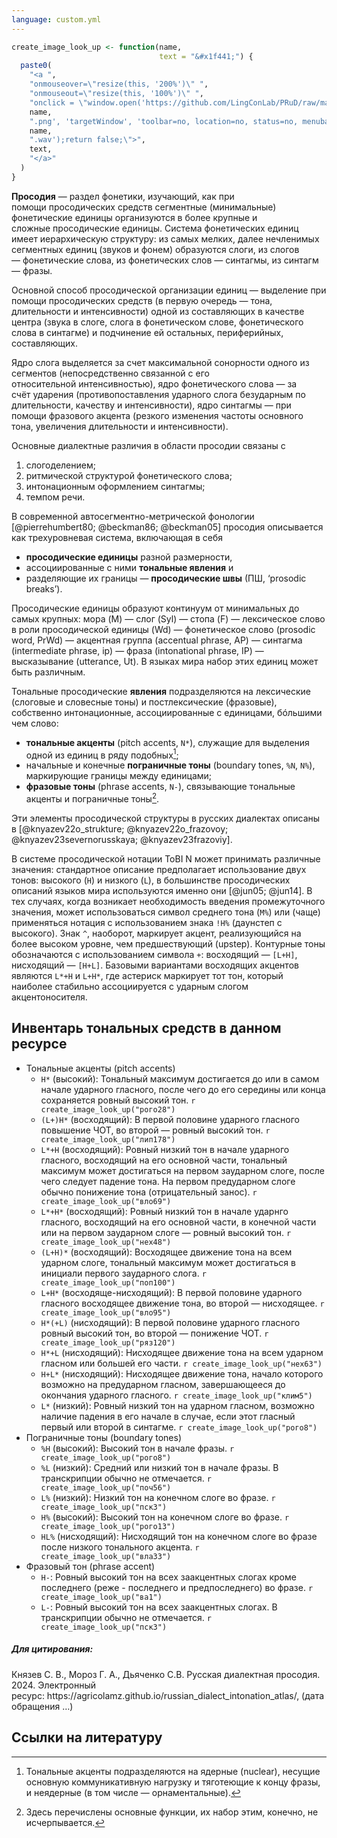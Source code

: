 ```yaml
---
language: custom.yml
---
```


```r
create_image_look_up <- function(name,
                                 text = "&#x1f441;") {
  paste0(
    "<a ",
    "onmouseover=\"resize(this, '200%')\" ",
    "onmouseout=\"resize(this, '100%')\" ",
    "onclick = \"window.open('https://github.com/LingConLab/PRuD/raw/main/images/",
    name,
    ".png', 'targetWindow', 'toolbar=no, location=no, status=no, menubar=no, scrollbars=yes, resizable=yes, width=1090px, height=550px, top=25px left=120px'); sound_play('https://github.com/LingConLab/PRuD/raw/main/audio/",
    name,
    ".wav');return false;\">",
    text,
    "</a>"
  )
}
```


**Просодия** --- раздел фонетики, изучающий, как при помощи просодических средств сегментные (минимальные) фонетические единицы организуются в более крупные и сложные просодические единицы. Система фонетических единиц имеет иерархическую структуру: из самых мелких, далее нечленимых сегментных единиц (звуков и фонем) образуются слоги, из слогов --- фонетические слова, из фонетических слов --- синтагмы, из синтагм --- фразы.

Основной способ просодической организации единиц --- выделение при помощи просодических средств (в первую очередь --- тона, длительности и интенсивности) одной из составляющих в качестве центра (звука в слоге, слога в фонетическом слове, фонетического слова в синтагме) и подчинение ей остальных, периферийных, составляющих.

Ядро слога выделяется за счет максимальной сонорности одного из сегментов (непосредственно связанной с его относительной интенсивностью), ядро фонетического слова --- за счёт ударения (противопоставления ударного слога безударным по длительности, качеству и интенсивности), ядро синтагмы --- при помощи фразового акцента (резкого изменения частоты основного тона, увеличения длительности и интенсивности).

Основные диалектные различия в области просодии связаны с

1) слогоделением;
2) ритмической структурой фонетического слова;
3) интонационным оформлением синтагмы;
4) темпом речи.

В современной автосегментно-метрической фонологии [@pierrehumbert80; @beckman86; @beckman05] просодия описывается как трехуровневая система, включающая в себя 

- **просодические единицы** разной размерности, 
- ассоциированные с ними **тональные явления** и 
- разделяющие их границы --- **просодические швы** (ПШ, ‘prosodic breaks’).

Просодические единицы образуют континуум от минимальных до самых крупных: мора (M) --- слог (Syl) --- стопа (F) --- лексическое слово в роли просодической единицы (Wd) --- фонетическое слово (prosodic word, PrWd) --- акцентная группа (accentual phrase, AP) --- синтагма (intermediate phrase, ip) --- фраза (intonational phrase, IP) --- высказывание (utterance, Ut). В языках мира набор этих единиц может быть различным.

Тональные просодические **явления** подразделяются на лексические (слоговые и словесные тоны) и постлексические (фразовые), собственно интонационные, ассоциированные с единицами, бóльшими чем слово: 

- **тональные акценты** (pitch accents, `N*`), служащие для выделения одной из единиц в ряду подобных[^1]; 
- начальные и конечные **пограничные тоны** (boundary tones, `%N`, `N%`), маркирующие границы между единицами;
- **фразовые тоны** (phrase accents, `N-`), связывающие тональные акценты и пограничные тоны[^2]. 

[^1]: Тональные акценты подразделяются на ядерные (nuclear), несущие основную коммуникативную нагрузку и тяготеющие к концу фразы, и неядерные (в том числе --- орнаментальные).
[^2]: Здесь перечислены основные функции, их набор этим, конечно, не исчерпывается.

Эти элементы просодической структуры в русских диалектах описаны в [@knyazev22o_strukture; @knyazev22o_frazovoy; @knyazev23severnorusskaya; @knyazev23frazoviy].

В системе просодической нотации ToBI N может принимать различные значения: стандартное описание предполагает использование двух тонов: высокого (`Н`) и низкого (`L`), в большинстве просодических описаний языков мира используются именно они [@jun05; @jun14]. В тех случаях, когда возникает необходимость введения промежуточного значения, может использоваться символ среднего тона (`М%`) или (чаще) применяться нотация с использованием знака `!H%` (даунстеп с высокого). Знак `^`, наоборот, маркирует акцент, реализующийся на более высоком уровне, чем предшествующий (upstep). Контурные тоны обозначаются с использованием символа `+`: восходящий --- `[L+H]`, нисходящий --- `[H+L]`. Базовыми вариантами восходящих акцентов являются `L*+H` и `L+H*`, где астериск маркирует тот тон, который наиболее стабильно ассоциируется с ударным слогом акцентоносителя.

## Инвентарь тональных средств в данном ресурсе

- Тональные акценты (pitch accents)
    - `H*` (высокий): Тональный максимум достигается до или в самом начале ударного гласного, после чего до его середины или конца сохраняется ровный высокий тон. `r create_image_look_up("рого28")`
    - `(L+)H*` (восходящий): В первой половине ударного гласного повышение ЧОТ, во второй --- ровный высокий тон. `r create_image_look_up("лип178")`
    - `L*+H` (восходящий): Ровный низкий тон в начале ударного гласного, восходящий на его основной части, тональный максимум может достигаться на первом заударном слоге, после чего следует падение тона. На первом предударном слоге обычно понижение тона (отрицательный занос). `r create_image_look_up("вло69")`
    - `L*+H*` (восходящий): Ровный низкий тон в начале ударнго гласного, восходящий на его основной части, в конечной части или на первом заударном слоге --- ровный высокий тон. `r create_image_look_up("нех48")`
    - `(L+H)*` (восходящий): Восходящее движение тона на всем ударном слоге, тональный максимум может достигаться в инициали первого заударного слога. `r create_image_look_up("поп100")`
    - `L+H*` (восходяще-нисходящий): В первой половине ударного гласного восходящее движение тона, во второй --- нисходящее. `r create_image_look_up("вло95")`
    - `H*(+L)` (нисходящий): В первой половине ударного гласного ровный высокий тон, во второй --- понижение ЧОТ. `r create_image_look_up("ряз120")`
    - `H*+L` (нисходящий): Нисходящее движение тона на всем ударном гласном или большей его части. `r create_image_look_up("нех63")`
    - `H+L*` (нисходящий): Нисходящее движение тона, начало которого возможно на предударном гласном, завершающееся до окончания ударного гласного. `r create_image_look_up("клим5")`
    - `L*` (низкий): Ровный низкий тон на ударном гласном, возможно наличие падения в его начале в случае, если этот гласный первый или второй в синтагме. `r create_image_look_up("рого8")`
- Пограничные тоны (boundary tones)
    - `%H` (высокий): Высокий тон в начале фразы. `r create_image_look_up("рого8")`
    - `%L` (низкий): Средний или низкий тон в начале фразы. В транскрипции обычно не отмечается. `r create_image_look_up("поч56")`
    - `L%` (низкий): Низкий тон на конечном слоге во фразе. `r create_image_look_up("пск3")`
    - `H%` (высокий): Высокий тон на конечном слоге во фразе. `r create_image_look_up("рого13")`
    - `HL%` (нисходящий): Нисходящий тон на конечном слоге во фразе после низкого тонального акцента. `r create_image_look_up("вла33")`
- Фразовый тон (phrase accent)
    - `H-`: Ровный высокий тон на всех заакцентных слогах кроме последнего (реже - последнего и предпоследнего) во фразе. `r create_image_look_up("ва1")`
    - `L-`: Ровный высокий тон на всех заакцентных слогах. В транскрипции обычно не отмечается. `r create_image_look_up("пск3")`


##### Для цитирования:

Князев С. В., Мороз Г. А., Дьяченко С.В. Русская диалектная просодия. 2024. Электронный ресурс: https://agricolamz.github.io/russian_dialect_intonation_atlas/, (дата обращения ...)

## Ссылки на литературу

<script>
function sound_play(x) {
    var audio = new Audio();
    audio.src = x;
    audio.play();
  }
function resize(elem, percent) { 
  elem.style.fontSize = percent; 
  }
</script>